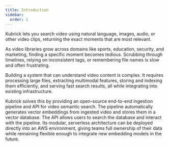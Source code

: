 ```yaml
---
title: Introduction
sidebar:
  order: 1
---
```



Kubrick lets you search video using natural language, images, audio, or other
video clips, returning the exact moments that are most relevant.

As video libraries grow across domains like sports, education, security, and
marketing, finding a specific moment becomes tedious. Scrubbing through
timelines, relying on inconsistent tags, or remembering file names is slow and
often frustrating.

Building a system that can understand video content is complex. It requires
processing large files, extracting multimodal features, storing and indexing
them efficiently, and serving fast search results, all while integrating into
existing infrastructure.

<ThemedDiagram src='kubrick_search.png' alt='Kubrick Search' />

Kubrick solves this by providing an open-source end-to-end ingestion pipeline
and API for video semantic search. The pipeline automatically generates vector
embeddings from ingested video and stores them in a vector database. The API
allows users to search the database and interact with the pipeline. Its modular,
serverless architecture can be deployed directly into an AWS environment, giving
teams full ownership of their data while remaining flexible enough to integrate
new embedding models in the future.

